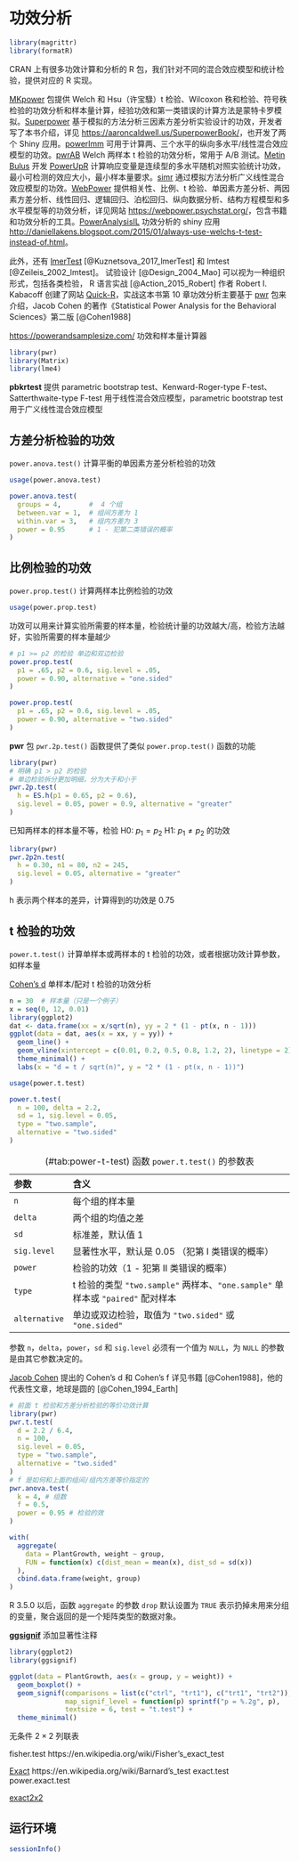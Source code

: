 # 功效分析 {#chap:power-Analysis}

```r
library(magrittr)
library(formatR)
```

CRAN 上有很多功效计算和分析的 R 包，我们针对不同的混合效应模型和统计检验，提供对应的 R 实现。

[MKpower](https://github.com/stamats/MKpower) 包提供 Welch 和 Hsu（许宝騄）t 检验、Wilcoxon 秩和检验、符号秩检验的功效分析和样本量计算，经验功效和第一类错误的计算方法是蒙特卡罗模拟。[Superpower](https://github.com/arcaldwell49/Superpower)  基于模拟的方法分析三因素方差分析实验设计的功效，开发者写了本书介绍，详见 <https://aaroncaldwell.us/SuperpowerBook/>，也开发了两个 Shiny 应用。[powerlmm](https://github.com/rpsychologist/powerlmm) 可用于计算两、三个水平的纵向多水平/线性混合效应模型的功效。[pwrAB](https://github.com/ChaWM/pwrAB) Welch 两样本 t 检验的功效分析，常用于 A/B 测试。[Metin Bulus](https://www.metinbulus.com/) 开发 [PowerUpR](https://github.com/metinbulus/PowerUpR) 计算响应变量是连续型的多水平随机对照实验统计功效，最小可检测的效应大小，最小样本量要求。[simr](https://github.com/pitakakariki/simr) 通过模拟方法分析广义线性混合效应模型的功效。[WebPower](https://github.com/johnnyzhz/WebPower) 提供相关性、比例、t 检验、单因素方差分析、两因素方差分析、线性回归、逻辑回归、泊松回归、纵向数据分析、结构方程模型和多水平模型等的功效分析，详见网站 <https://webpower.psychstat.org/>，包含书籍和功效分析的工具。[PowerAnalysisIL](https://github.com/ginettelafit/PowerAnalysisIL) 功效分析的 shiny 应用
<http://daniellakens.blogspot.com/2015/01/always-use-welchs-t-test-instead-of.html>。

此外，还有 [lmerTest](https://github.com/runehaubo/lmerTestR) [@Kuznetsova_2017_lmerTest] 和 lmtest [@Zeileis_2002_lmtest]。
试验设计 [@Design_2004_Mao] 可以视为一种组织形式，包括各类检验， 
R 语言实战 [@Action_2015_Robert] 作者 Robert I. Kabacoff 创建了网站 [Quick-R](https://www.statmethods.net/)，实战这本书第 10 章功效分析主要基于 [pwr](https://github.com/heliosdrm/pwr) 包来介绍，Jacob Cohen 的著作《Statistical Power Analysis for the Behavioral Sciences》第二版 [@Cohen1988]

<https://powerandsamplesize.com/> 功效和样本量计算器

```r
library(pwr)
library(Matrix)
library(lme4)
```

**pbkrtest** 提供 parametric bootstrap test、Kenward-Roger-type F-test、Satterthwaite-type F-test 用于线性混合效应模型，parametric bootstrap test 用于广义线性混合效应模型

<!-- **lmerTest** 和 **lmtest** 从命名空间导入函数的方式来计算，以免引起冲突、同时能尽量减少对运行环境的污染 -->


## 方差分析检验的功效 {#sec:power-anova-test}

`power.anova.test()` 计算平衡的单因素方差分析检验的功效

```r
usage(power.anova.test)
```


```r
power.anova.test(
  groups = 4,       #  4 个组  
  between.var = 1,  # 组间方差为 1
  within.var = 3,   # 组内方差为 3
  power = 0.95      # 1 - 犯第二类错误的概率
)
```


## 比例检验的功效  {#sec:power-prop-test}

`power.prop.test()` 计算两样本比例检验的功效

```r
usage(power.prop.test)
```

功效可以用来计算实验所需要的样本量，检验统计量的功效越大/高，检验方法越好，实验所需要的样本量越少

```r
# p1 >= p2 的检验 单边和双边检验
power.prop.test(
  p1 = .65, p2 = 0.6, sig.level = .05,
  power = 0.90, alternative = "one.sided"
)

power.prop.test(
  p1 = .65, p2 = 0.6, sig.level = .05,
  power = 0.90, alternative = "two.sided"
)
```

**pwr** 包 `pwr.2p.test()` 函数提供了类似 `power.prop.test()` 函数的功能

```r
library(pwr)
# 明确 p1 > p2 的检验
# 单边检验拆分更加明细，分为大于和小于
pwr.2p.test(
  h = ES.h(p1 = 0.65, p2 = 0.6),
  sig.level = 0.05, power = 0.9, alternative = "greater"
)
```

已知两样本的样本量不等，检验 H0: $p_1 = p_2$  H1: $p_1 \neq p_2$ 的功效

```r
library(pwr)
pwr.2p2n.test(
  h = 0.30, n1 = 80, n2 = 245,
  sig.level = 0.05, alternative = "greater"
)
```

h 表示两个样本的差异，计算得到的功效是 0.75

## t 检验的功效 {#sec:power-t-test}

`power.t.test()` 计算单样本或两样本的 t 检验的功效，或者根据功效计算参数，如样本量

[Cohen's d](https://yihui.org/cn/2018/02/cohen-s-d/) 单样本/配对 t 检验的功效分析

```r
n = 30  # 样本量（只是一个例子）
x = seq(0, 12, 0.01)
library(ggplot2)
dat <- data.frame(xx = x/sqrt(n), yy = 2 * (1 - pt(x, n - 1)))
ggplot(data = dat, aes(x = xx, y = yy)) +
  geom_line() +
  geom_vline(xintercept = c(0.01, 0.2, 0.5, 0.8, 1.2, 2), linetype = 2) +
  theme_minimal() +
  labs(x = "d = t / sqrt(n)", y = "2 * (1 - pt(x, n - 1))")
```

```r
usage(power.t.test)
```

```r
power.t.test(
  n = 100, delta = 2.2,
  sd = 1, sig.level = 0.05,
  type = "two.sample",
  alternative = "two.sided"
)
```

Table: (\#tab:power-t-test) 函数 `power.t.test()` 的参数表

| 参数          | 含义                                                         |
|:------------- |:------------------------------------------------------------ |
| `n`           | 每个组的样本量                                               |
| `delta`       | 两个组的均值之差                                             |
| `sd`          | 标准差，默认值 1                                             |
| `sig.level`   | 显著性水平，默认是 0.05 （犯第 I 类错误的概率）              |
| `power`       | 检验的功效（1 - 犯第 II 类错误的概率）                       |
| `type`        | t 检验的类型 `"two.sample"` 两样本、`"one.sample"` 单样本或 `"paired"` 配对样本 |
| `alternative` | 单边或双边检验，取值为 `"two.sided"` 或 `"one.sided"`        |

参数 `n`，`delta`，`power`，`sd` 和 `sig.level` 必须有一个值为 `NULL`，为 `NULL` 的参数是由其它参数决定的。

[Jacob Cohen](https://en.wikipedia.org/wiki/Jacob_Cohen_(statistician)) 提出的 Cohen's d 和 Cohen's f 详见书籍 [@Cohen1988]，他的代表性文章，地球是圆的 [@Cohen_1994_Earth]

```r
# 前面 t 检验和方差分析检验的等价功效计算
library(pwr)
pwr.t.test(
  d = 2.2 / 6.4,
  n = 100,
  sig.level = 0.05,
  type = "two.sample",
  alternative = "two.sided"
)
# f 是如何和上面的组间/组内方差等价指定的
pwr.anova.test(
  k = 4, # 组数
  f = 0.5,
  power = 0.95 # 检验的效
)
```

```r
with(
  aggregate(
    data = PlantGrowth, weight ~ group,
    FUN = function(x) c(dist_mean = mean(x), dist_sd = sd(x))
  ),
  cbind.data.frame(weight, group)
)
```

::: {.rmdnote data-latex="{注意}"}
R 3.5.0 以后，函数 `aggregate` 的参数 `drop` 默认设置为 `TRUE` 表示扔掉未用来分组的变量，聚合返回的是一个矩阵类型的数据对象。
:::

[**ggsignif**](https://github.com/const-ae/ggsignif) 添加显著性注释

```r
library(ggplot2)
library(ggsignif)

ggplot(data = PlantGrowth, aes(x = group, y = weight)) +
  geom_boxplot() +
  geom_signif(comparisons = list(c("ctrl", "trt1"), c("trt1", "trt2")), 
              map_signif_level = function(p) sprintf("p = %.2g", p), 
              textsize = 6, test = "t.test") +
  theme_minimal()
```


无条件 $2 \times 2$ 列联表


fisher.test https://en.wikipedia.org/wiki/Fisher's_exact_test

[Exact](https://cran.r-project.org/package=Exact)
https://en.wikipedia.org/wiki/Barnard's_test
exact.test
power.exact.test

[exact2x2](https://cran.r-project.org/package=exact2x2)



## 运行环境 {#sec:power-session}

```r
sessionInfo()
```

